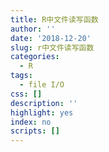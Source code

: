```yaml
---
title: R中文件读写函数
author: ''
date: '2018-12-20'
slug: r中文件读写函数
categories:
  - R
tags:
  - file I/O
css: []
description: ''
highlight: yes
index: no
scripts: []
---
```





